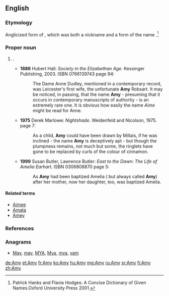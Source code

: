 ==English==

===Etymology===
Anglicized form of {{etyl|fro}} {{term|Amee|lang=fro}},
which was both a nickname and a form of the {{etyl|la}} name {{term|Amata|lang=la||beloved}}.<ref> Patrick Hanks and Flavia Hodges: A Concise Dictionary of Given Names.Oxford University Press 2001.</ref>

===Proper noun===
{{en-proper noun}}

# {{given name|female|from=Latin}}.
#* '''1886''' Hubert Hall: ''Society in the Elizabethan Age''. Kessinger Publishing, 2003. ISBN 0766139743  page 94:
#*: The Dame Anne Dudley, mentioned in a contemporary record, was Leicester's first wife, the unfortunate '''Amy''' Robsart. It may be noticed, in passing, that the name '''Amy''' - presuming that it occurs in contemporary manuscripts of authority - is an extremely rare one. It is obvious how easily the name ''Aime'' might be read for Anne.
#* '''1975''' Derek Marlowe: ''Nightshade''. Weidenfeld and Nicolson, 1975. page 7:
#*: As a child, '''Amy''' could have been drawn by Millais, if he was inclined - the name '''Amy''' is deceptively apt - but though the plumpness remains, not much but some, the ringlets have gone to be replaced by curls of the colour of cinnamon.
#* '''1999''' Susan Butler, Lawrence Butler: ''East to the Dawn: The Life of Amelia Earhart.'' ISBN 0306808870  page 5:
#*: As '''Amy''' had been baptized Amelia ( but always called '''Amy''') after her mother, now her daughter, too, was baptized Amelia.

====Related terms====
* [[Aimee]]
* [[Amata]]
* [[Amey]]

===References===
<references/>

===Anagrams===
* [[May#English|May]], [[may#English|may]], [[MYA#English|MYA]], [[Mya#English|Mya]], [[mya#English|mya]], [[yam#English|yam]]

[[de:Amy]]
[[et:Amy]]
[[fr:Amy]]
[[ko:Amy]]
[[hu:Amy]]
[[mg:Amy]]
[[ru:Amy]]
[[sr:Amy]]
[[fi:Amy]]
[[zh:Amy]]